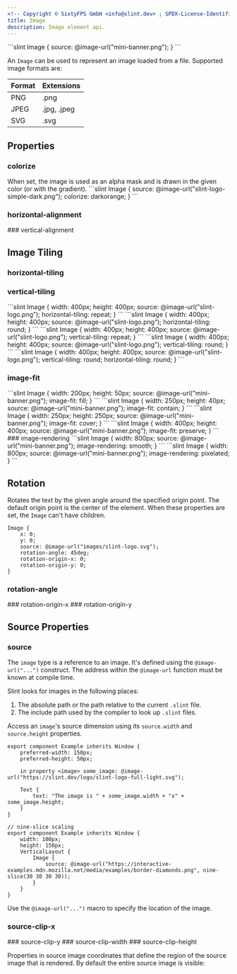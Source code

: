 ```yaml
---
<!-- Copyright © SixtyFPS GmbH <info@slint.dev> ; SPDX-License-Identifier: MIT -->
title: Image
description: Image element api.
---
```



<CodeSnippetMD imagePath="/src/assets/generated/image-example.png"  imageWidth="300" imageHeight="200"  imageAlt='image example'>
```slint
Image {
    source: @image-url("mini-banner.png");
}
```
</CodeSnippetMD>

An `Image` can be used to represent an image loaded from a file. Supported image formats are:

| Format    | Extensions |
| -------- | ------- |
| PNG  | .png    |
| JPEG | .jpg, .jpeg     |
| SVG    | .svg    |


## Properties

### colorize
<SlintProperty propName="colorize" typeName="brush">
When set, the image is used as an alpha mask and is drawn in the given color (or with the gradient).
<CodeSnippetMD imagePath="/src/assets/generated/image-colorize.png"  imageWidth="300" imageHeight="200"  imageAlt='image example'>
```slint
Image {
    source: @image-url("slint-logo-simple-dark.png");
    colorize: darkorange;
}
```
</CodeSnippetMD>
</SlintProperty>

### horizontal-alignment
<SlintProperty propName="horizontal-alignment" typeName="enum" enumName="ImageHorizontalAlignment" defaultValue='center'/>
### vertical-alignment
<SlintProperty propName="vertical-alignment" typeName="enum" enumName="ImageVerticalAlignment" defaultValue='center'/>


## Image Tiling
### horizontal-tiling
<SlintProperty propName="horizontal-tiling" typeName="enum" enumName="ImageTiling" defaultValue='none'>

</SlintProperty>

### vertical-tiling
<SlintProperty propName="vertical-tiling" typeName="enum" enumName="ImageTiling" defaultValue='none'>

<CodeSnippetMD imagePath="/src/assets/generated/image-horizontal-repeat.png"  imageWidth="400" imageHeight="400"  imageAlt='image horizontal tiling repeat example'>
```slint
Image {
    width: 400px;
    height: 400px;
    source: @image-url("slint-logo.png");
    horizontal-tiling: repeat;
}
```
</CodeSnippetMD>

<CodeSnippetMD imagePath="/src/assets/generated/image-horizontal-round.png"  imageWidth="400" imageHeight="400"  imageAlt='image horizontal tiling round example'>
```slint
Image {
    width: 400px;
    height: 400px;
    source: @image-url("slint-logo.png");
    horizontal-tiling: round;
}
```
</CodeSnippetMD>
<CodeSnippetMD imagePath="/src/assets/generated/image-vertical-repeat.png"  imageWidth="400" imageHeight="400"  imageAlt='image vertical tiling repeat example'>
```slint
Image {
    width: 400px;
    height: 400px;
    source: @image-url("slint-logo.png");
    vertical-tiling: repeat;
}
```
</CodeSnippetMD>

<CodeSnippetMD imagePath="/src/assets/generated/image-vertical-round.png"  imageWidth="400" imageHeight="400"  imageAlt='image vertical tiling round example'>
```slint
Image {
    width: 400px;
    height: 400px;
    source: @image-url("slint-logo.png");
    vertical-tiling: round;
}
```
</CodeSnippetMD>

<CodeSnippetMD imagePath="/src/assets/generated/image-vertical-horizontal-round.png"  imageWidth="400" imageHeight="400"  imageAlt='image vertical and horizontal tiling round example'>
```slint
Image {
    width: 400px;
    height: 400px;
    source: @image-url("slint-logo.png");
    vertical-tiling: round;
    horizontal-tiling: round;
}
```
</CodeSnippetMD>
</SlintProperty>

### image-fit
<SlintProperty propName="image-fit" typeName="enum" defaultValue="`contain` when the `Image` element is part of a layout, `fill` otherwise" enumName="ImageFit">
<CodeSnippetMD imagePath="/src/assets/generated/image-fill.png"  imageWidth="300" imageHeight="200"  imageAlt='image fill example'>
```slint
Image {
    width: 200px; height: 50px;
    source: @image-url("mini-banner.png");
    image-fit: fill;
}
```
</CodeSnippetMD>

<CodeSnippetMD imagePath="/src/assets/generated/image-contain.png"  imageWidth="300" imageHeight="200"  imageAlt='image contain example'>
```slint
Image {
    width: 250px; height: 40px;
    source: @image-url("mini-banner.png");
    image-fit: contain;
}
```
</CodeSnippetMD>

<CodeSnippetMD imagePath="/src/assets/generated/image-cover.png"  imageWidth="300" imageHeight="200"  imageAlt='image cover example'>
```slint
Image {
    width: 250px; height: 250px;
    source: @image-url("mini-banner.png");
    image-fit: cover;
}
```
</CodeSnippetMD>

<CodeSnippetMD imagePath="/src/assets/generated/image-preserve.png"  imageWidth="400" imageHeight="400"  imageAlt='image preserve example'>
```slint
Image {
    width: 400px; height: 400px;
    source: @image-url("mini-banner.png");
    image-fit: preserve;
}
```
</CodeSnippetMD>

</SlintProperty>
### image-rendering
<SlintProperty propName="image-rendering" typeName="enum" enumName="ImageRendering" defaultValue='smooth'>

<CodeSnippetMD imagePath="/src/assets/generated/image-smooth.png"  imageWidth="300" imageHeight="300"  imageAlt='image smooth example'>
```slint
Image {
    width: 800px;
    source: @image-url("mini-banner.png");
    image-rendering: smooth;
}
```
</CodeSnippetMD>

<CodeSnippetMD imagePath="/src/assets/generated/image-pixelated.png"  imageWidth="300" imageHeight="300"  imageAlt='image pixelated example'>
```slint
Image {
    width: 800px;
    source: @image-url("mini-banner.png");
    image-rendering: pixelated;
}
```
</CodeSnippetMD>

</SlintProperty>

## Rotation

Rotates the text by the given angle around the specified origin point. The default origin point is the center of the element.
When these properties are set, the `Image` can't have children.

```slint {5-7}
Image {
    x: 0;
    y: 0;
    source: @image-url("images/slint-logo.svg");
    rotation-angle: 45deg;
    rotation-origin-x: 0;
    rotation-origin-y: 0;
}
```

### rotation-angle
<SlintProperty propName="rotation-angle" typeName="angle" defaultValue='0deg'/>
### rotation-origin-x
<SlintProperty propName="rotation-origin-x" typeName="length"/>
### rotation-origin-y
<SlintProperty propName="rotation-origin-y" typeName="length"/>

## Source Properties

### source
<SlintProperty propName="source" typeName="image">

The `image` type is a reference to an image. It's defined using the `@image-url("...")` construct.
The address within the `@image-url` function must be known at compile time.

Slint looks for images in the following places:

1. The absolute path or the path relative to the current `.slint` file.
2. The include path used by the compiler to look up `.slint` files.

Access an `image`'s source dimension using its `source.width` and `source.height` properties.

```slint
export component Example inherits Window {
    preferred-width: 150px;
    preferred-height: 50px;

    in property <image> some_image: @image-url("https://slint.dev/logo/slint-logo-full-light.svg");

    Text {
        text: "The image is " + some_image.width + "x" + some_image.height;
    }
}
```

```slint
// nine-slice scaling
export component Example inherits Window {
    width: 100px;
    height: 150px;
    VerticalLayout {
        Image {
            source: @image-url("https://interactive-examples.mdn.mozilla.net/media/examples/border-diamonds.png", nine-slice(30 30 30 30));
        }
    }
}
```

Use the `@image-url("...")` macro to specify the location of the image.
</SlintProperty>


### source-clip-x
<SlintProperty propName="source-clip-x" typeName="int"/>
### source-clip-y
<SlintProperty propName="source-clip-y" typeName="int"/>
### source-clip-width
<SlintProperty propName="source-clip-width" typeName="int" defaultValue="source.width - source.clip-x"/>
### source-clip-height
<SlintProperty propName="source-clip-height" typeName="int" defaultValue="source.height - source.clip-y"/>

Properties in source image coordinates that define the region of the source image that is rendered.
By default the entire source image is visible:
